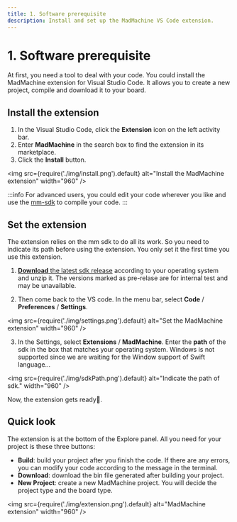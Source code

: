 ```yaml
---
title: 1. Software prerequisite
description: Install and set up the MadMachine VS Code extension.
---
```


# 1. Software prerequisite

At first, you need a tool to deal with your code. You could install the MadMachine extension for Visual Studio Code. It allows you to create a new project, compile and download it to your board. 

## Install the extension

1. In the Visual Studio Code, click the **Extension** icon on the left activity bar.
2. Enter **MadMachine** in the search box to find the extension in its marketplace.
3. Click the **Install** button.

<img
  src={require('./img/install.png').default}
  alt="Install the MadMachine extension" width="960"
/>


:::info
For advanced users, you could edit your code wherever you like and use the [mm-sdk](../advanced/mm-sdk) to compile your code.
:::

## Set the extension

The extension relies on the mm sdk to do all its work. So you need to indicate its path before using the extension. You only set it the first time you use this extension.

1. [**Download** the latest sdk release](https://github.com/madmachineio/mm-sdk/releases) according to your operating system and unzip it. The versions marked as pre-relase are for internal test and may be unavailable. 

2. Then come back to the VS code. In the menu bar, select **Code** / **Preferences** / **Settings**.

<img
  src={require('./img/settings.png').default}
  alt="Set the MadMachine extension" width="960"
/>

3. In the Settings, select **Extensions** / **MadMachine**. Enter the **path** of the sdk in the box that matches your operating system. Windows is not supported since we are waiting for the Window support of Swift language...

<img
  src={require('./img/sdkPath.png').default}
  alt="Indicate the path of sdk." width="960"
/>

Now, the extension gets ready👏.

## Quick look

The extension is at the bottom of the Explore panel. All you need for your project is these three buttons:

- **Build**: build your project after you finish the code. If there are any errors, you can modify your code according to the message in the terminal.
- **Download**: download the bin file generated after building your project.
- **New Project**: create a new MadMachine project. You will decide the project type and the board type.

<img
  src={require('./img/extension.png').default}
  alt="MadMachine extension" width="960"
/>